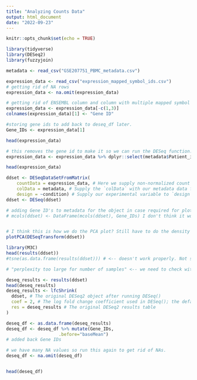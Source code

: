```yaml
---
title: "Analyzing Counts Data"
output: html_document
date: "2022-09-23"
---
```

```r
knitr::opts_chunk$set(echo = TRUE)
```

```r
library(tidyverse)
library(DESeq2)
library(fuzzyjoin)

metadata <- read_csv("GSE207751_PBMC_metadata.csv")

expression_data <- read_csv("expression_mapped_symbol_ids.csv")
# getting rid of NA rows
expression_data <- na.omit(expression_data)

# getting rid of ENSEMBL column and column with multiple mapped symbol ids and fixing name of Gene ID column
expression_data <- expression_data[-c(1,3)]
colnames(expression_data)[1] <- "Gene ID"

#storing gene ids to add back to deseq_df later.
Gene_IDs <- expression_data[1]

head(expression_data)
```
```r
# this removes the gene id to make it so we can run the DESeq function. I was trying to find a way to add it as a metadata column but could not get it to work.
expression_data <- expression_data %>% dplyr::select(metadata$Patient_id)

head(expression_data)
```

```r
ddset <- DESeqDataSetFromMatrix( 
    countData = expression_data, # Here we supply non-normalized count data 
    colData = metadata, # Supply the `colData` with our metadata data frame 
    design = ~condition) # Supply our experimental variable to `design` 
ddset <- DESeq(ddset)
```


```r
# adding Gene ID's to metadata for the object in case required for plotting information
# mcols(ddset) <- DataFrame(mcols(ddset), Gene_IDs) I don't think it works actually so commenting it out for now.


# I think this is how we do the PCA plot? Still have to do the density thing mentioned at the very beginning, not sure how to go about doing that / at what stage of the data process we do it. Also below I tried to do the TSNE plot but couldn't get it working, nor the UMAP plot.
plotPCA(DESeqTransform(ddset))

library(M3C)
head(results(ddset))
#tsne(as.data.frame(results(ddset))) # <-- doesn't work properly. Not sure if I'm using the right data. I think it has to be before we run it through the lfcShrink command later

# "perplexity too large for number of samples" <-- we need to check with Graim about this tomorrow.
```

```r
deseq_results <- results(ddset)
head(deseq_results)
deseq_results <- lfcShrink(
  ddset, # The original DESeq2 object after running DESeq()
  coef = 2, # The log fold change coefficient used in DESeq(); the default is 2.
  res = deseq_results # The original DESeq2 results table
)

```

```r
deseq_df <- as.data.frame(deseq_results)
deseq_df <- deseq_df %>% mutate(Gene_IDs,
                    .before="baseMean")
# added back Gene IDs

# we have many NA values so run this again to get rid of NAs.
deseq_df <- na.omit(deseq_df)


head(deseq_df)
```

